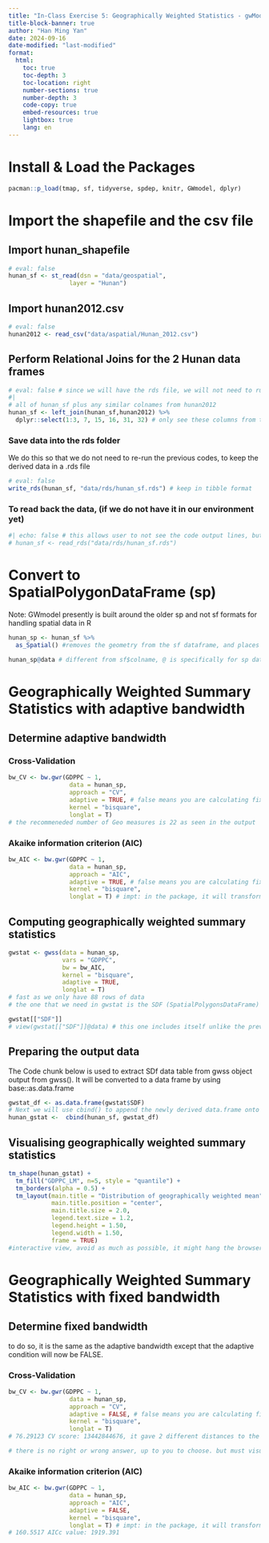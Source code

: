```yaml
---
title: "In-Class Exercise 5: Geographically Weighted Statistics - gwModel methods"
title-block-banner: true
author: "Han Ming Yan"
date: 2024-09-16
date-modified: "last-modified"
format:
  html:
    toc: true
    toc-depth: 3
    toc-location: right
    number-sections: true
    number-depth: 3
    code-copy: true
    embed-resources: true
    lightbox: true
    lang: en
---
```


# Install & Load the Packages

```r
pacman::p_load(tmap, sf, tidyverse, spdep, knitr, GWmodel, dplyr)
```

# Import the shapefile and the csv file

## Import hunan_shapefile

```r
# eval: false
hunan_sf <- st_read(dsn = "data/geospatial", 
                 layer = "Hunan")
```

## Import hunan2012.csv

```r
# eval: false
hunan2012 <- read_csv("data/aspatial/Hunan_2012.csv")
```

## Perform Relational Joins for the 2 Hunan data frames

```r
# eval: false # since we will have the rds file, we will not need to run this code again
#| 
# all of hunan_sf plus any similar colnames from hunan2012
hunan_sf <- left_join(hunan_sf,hunan2012) %>% 
  dplyr::select(1:3, 7, 15, 16, 31, 32) # only see these columns from the hunan_sf
```

### Save data into the rds folder

We do this so that we do not need to re-run the previous codes, to keep the derived data in a .rds file

```r
# eval: false
write_rds(hunan_sf, "data/rds/hunan_sf.rds") # keep in tibble format
```

### To read back the data, (if we do not have it in our environment yet)

```r
#| echo: false # this allows user to not see the code output lines, but it is still running
# hunan_sf <- read_rds("data/rds/hunan_sf.rds")
```

# Convert to SpatialPolygonDataFrame (sp)

| Note: GWmodel presently is built around the older sp and not sf formats for handling spatial data in R

```r
hunan_sp <- hunan_sf %>% 
  as_Spatial() #removes the geometry from the sf dataframe, and places it in a separate list
```

```r
hunan_sp@data # different from sf$colname, @ is specifically for sp data frames
```

# Geographically Weighted Summary Statistics with adaptive bandwidth

## Determine adaptive bandwidth

::: panel-tabset
### Cross-Validation

```r
bw_CV <- bw.gwr(GDPPC ~ 1,
                 data = hunan_sp,
                 approach = "CV",
                 adaptive = TRUE, # false means you are calculating fixed distance
                 kernel = "bisquare",
                 longlat = T)
# the recommeneded number of Geo measures is 22 as seen in the output
```

### Akaike information criterion (AIC)

```r
bw_AIC <- bw.gwr(GDPPC ~ 1,
                 data = hunan_sp,
                 approach = "AIC",
                 adaptive = TRUE, # false means you are calculating fixed distance
                 kernel = "bisquare",
                 longlat = T) # impt: in the package, it will transform your data into great circle, in kilometres, NOT metre

```
:::

## Computing geographically weighted summary statistics

```r
gwstat <- gwss(data = hunan_sp,
               vars = "GDPPC",                
               bw = bw_AIC,                
               kernel = "bisquare",                
               adaptive = TRUE,                
               longlat = T)
# fast as we only have 88 rows of data
# the one that we need in gwstat is the SDF (SpatialPolygonsDataFrame)
```

```r
gwstat[["SDF"]]
# view(gwstat[["SDF"]]@data) # this one includes itself unlike the previous sp data
```

## Preparing the output data

The Code chunk below is used to extract SDf data table from gwss object output from gwss(). It will be converted to a data frame by using base::as.data.frame

```r
gwstat_df <- as.data.frame(gwstat$SDF)
# Next we will use cbind() to append the newly derived data.frame onto hunan_sf sf data.frame
hunan_gstat <-  cbind(hunan_sf, gwstat_df)
```

## Visualising geographically weighted summary statistics

```r
tm_shape(hunan_gstat) +
  tm_fill("GDPPC_LM", n=5, style = "quantile") + 
  tm_borders(alpha = 0.5) +
  tm_layout(main.title = "Distribution of geographically weighted mean",
            main.title.position = "center",
            main.title.size = 2.0,
            legend.text.size = 1.2,
            legend.height = 1.50,
            legend.width = 1.50,
            frame = TRUE)
#interactive view, avoid as much as possible, it might hang the browser as the memory is too high when there is too many interactive views, even 2 of them can crash the browser and RStudios
```

# Geographically Weighted Summary Statistics with fixed bandwidth

## Determine fixed bandwidth

to do so, it is the same as the adaptive bandwidth except that the adaptive condition will now be FALSE.

::: panel-tabset
### Cross-Validation

```r
bw_CV <- bw.gwr(GDPPC ~ 1,
                 data = hunan_sp,
                 approach = "CV",
                 adaptive = FALSE, # false means you are calculating fixed distance, TRUE means you are calculating adaptive distances
                 kernel = "bisquare",
                 longlat = T)
# 76.29123 CV score: 13442844676, it gave 2 different distances to the AIC, quite a big difference compared to the adaptive bandwidth

# there is no right or wrong answer, up to you to choose. but must visualise the result.
```

### Akaike information criterion (AIC)

```r
bw_AIC <- bw.gwr(GDPPC ~ 1,
                 data = hunan_sp,
                 approach = "AIC",
                 adaptive = FALSE,
                 kernel = "bisquare",
                 longlat = T) # impt: in the package, it will transform your data into great circle, in kilometres, NOT metre
# 160.5517 AICc value: 1919.391 

```
:::
